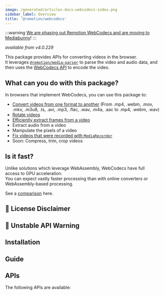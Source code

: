 ```yaml
---
image: /generated/articles-docs-webcodecs-index.png
sidebar_label: Overview
title: '@remotion/webcodecs'
---
```



:::warning
[We are phasing out Remotion WebCodecs and are moving to Mediabunny](/blog/mediabunny)!
:::

_available from v4.0.229_

This package provides APIs for converting videos in the browser.  
It leverages [`@remotion/media-parser`](/docs/media-parser) to parse the video and audio data, and then uses the [WebCodecs API](https://developer.mozilla.org/en-US/docs/Web/API/WebCodecs_API) to encode the video.


## What can you do with this package?

In browsers that implement WebCodecs, you can use this package to:

- [Convert videos from one format to another](/docs/webcodecs/convert-a-video) (From .mp4, .webm, .mov, .mkv, .m3u8, .ts, .avi, .mp3, .flac, .wav, .m4a, .aac to .mp4, .webm, .wav)
- [Rotate videos](/docs/webcodecs/rotate-a-video)
- [Efficiently extract frames from a video](/docs/webcodecs/extract-frames)
- Extract audio from a video
- Manipulate the pixels of a video
- [Fix videos that were recorded with `MediaRecorder`](/docs/webcodecs/fix-mediarecorder-video)
- Soon: Compress, trim, crop videos

## Is it fast?

Unlike solutions which leverage WebAssembly, WebCodecs have full access to GPU acceleration.  
You can expect vastly faster processing than with online converters or WebAssembly-based processing.

See a [comparison](https://github.com/remotion-dev/webcodecs-benchmark) here.

## 💼 License Disclaimer

<LicenseDisclaimer />

## 🚧 Unstable API Warning

<UnstableDisclaimer />

## Installation

<Installation pkg="@remotion/webcodecs" />

## Guide

<WebCodecsGuide />

## APIs

The following APIs are available:

<TableOfContents />
